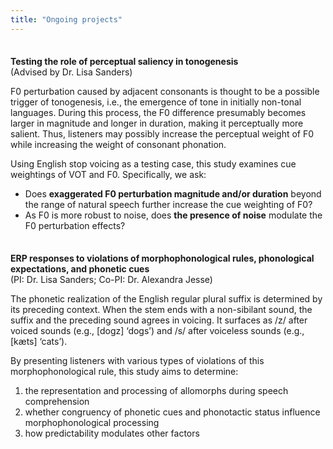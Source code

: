 ---
title: "Ongoing projects"
---
<div style="margin-bottom:35px;">
</div>

**Testing the role of perceptual saliency in tonogenesis**  
(Advised by Dr. Lisa Sanders)  

F0 perturbation caused by adjacent consonants is thought to be a possible trigger of tonogenesis, i.e., the emergence of tone in initially non-tonal languages. During this process, the F0 difference presumably becomes larger in magnitude and longer in duration, making it perceptually more salient. Thus, listeners may possibly increase the perceptual weight of F0 while increasing the weight of consonant phonation.  

Using English stop voicing as a testing case, this study examines cue weightings of VOT and F0. Specifically, we ask: 

- Does **exaggerated F0 perturbation magnitude and/or duration** beyond the range of natural speech further increase the cue weighting of F0?
- As F0 is more robust to noise, does **the presence of noise** modulate the F0 perturbation effects?   

<div style="margin-bottom:35px;">
</div>

**ERP responses to violations of morphophonological rules, phonological expectations, and phonetic cues**  
(PI: Dr. Lisa Sanders; Co-PI: Dr. Alexandra Jesse)

The phonetic realization of the English regular plural suffix is determined by its preceding context. When the stem ends with a non-sibilant sound, the suffix and the preceding sound agrees in voicing. It surfaces as /z/ after voiced sounds (e.g., [dogz] 'dogs') and /s/ after voiceless sounds (e.g., [kæts] 'cats').  

By presenting listeners with various types of violations of this morphophonological rule, this study aims to determine:  

1. the representation and processing of allomorphs during speech comprehension
2. whether congruency of phonetic cues and phonotactic status influence morphophonological processing
3. how predictability modulates other factors  